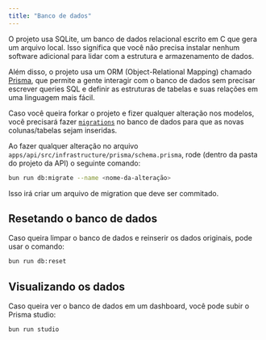 ```yaml
---
title: "Banco de dados"
---
```


O projeto usa SQLite, um banco de dados relacional escrito em C que gera um arquivo local. Isso significa que você não precisa instalar nenhum software adicional para lidar com a estrutura e armazenamento de dados.

Além disso, o projeto usa um ORM (Object-Relational Mapping) chamado [Prisma](https://www.prisma.io/), que permite a gente interagir com o banco de dados sem precisar escrever queries SQL e definir as estruturas de tabelas e suas relações em uma linguagem mais fácil.

Caso você queira forkar o projeto e fizer qualquer alteração nos modelos, você precisará fazer [`migrations`](https://www.prisma.io/docs/orm/prisma-migrate/workflows/data-migration) no banco de dados para que as novas colunas/tabelas sejam inseridas.

Ao fazer qualquer alteração no arquivo `apps/api/src/infrastructure/prisma/schema.prisma`, rode (dentro da pasta do projeto da API) o seguinte comando:

```bash
bun run db:migrate --name <nome-da-alteração>
```

Isso irá criar um arquivo de migration que deve ser commitado.

## Resetando o banco de dados

Caso queira limpar o banco de dados e reinserir os dados originais, pode usar o comando:

```bash
bun run db:reset
```

## Visualizando os dados

Caso queira ver o banco de dados em um dashboard, você pode subir o Prisma studio:

```bash
bun run studio
```
